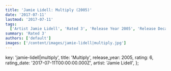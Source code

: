 ```yaml
---
title: 'Jamie Lidell: Multiply (2005)'
date: '2017-07-11'
lastmod: '2017-07-11'
tags:
  ['Artist Jamie Lidell', 'Rated 3', 'Release Year 2005', 'Release Decade 2000']
summary: 'Rated 3'
authors: ['default']
images: ['/content/images/jamie-lidell|multiply.jpg']
---
```


  key: 'jamie-lidell|multiply',
  title: 'Multiply',
  release_year: 2005,
  rating: 6,
  rating_date: '2017-07-11T00:00:00.000Z',
  artist: 'Jamie Lidell',
};

<MusicRating data={data} />
